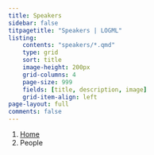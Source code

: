 ```yaml
---
title: Speakers
sidebar: false 
titpagetitle: "Speakers | LOGML"
listing:
    contents: "speakers/*.qmd"
    type: grid
    sort: title
    image-height: 200px
    grid-columns: 4
    page-size: 999
    fields: [title, description, image]
    grid-item-align: left
page-layout: full
comments: false
---
```

```{=html}
<nav aria-label="breadcrumb">
  <ol class="breadcrumb">
    <li class="breadcrumb-item"><a href="index.html">Home</a></li>
    <li class="breadcrumb-item active" aria-current="page">People</li>
  </ol>
</nav>
```



